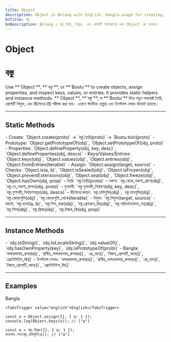 ```yaml
---
title: Object
description: Object in Bnlang with English, Bangla usage for creating, assigning, and inspecting properties.
bnTitle: বস্তু
bnDescription: Bnlang এ বস্তু তৈরি, নিযুক্ত, এবং প্রোপার্টি পর্যবেক্ষণের জন্য Object এর ব্যবহার।
---
```


# <I18nEnglish>Object</I18nEnglish>
# <I18nBangla>বস্তু</I18nBangla>


<I18nEnglish>
Use **`Object`**, **`বস্তু`**, or **`Bostu`** to create objects, assign properties, and inspect keys, values, or entries.  
It provides static helpers and instance methods.
</I18nEnglish>

<I18nBangla>
**`Object`**, **`বস্তু`**, বা **`Bostu`** দিয়ে নতুন অবজেক্ট তৈরি, প্রোপার্টি নিযুক্ত, এবং কী/মান/এন্ট্রি পরীক্ষা করা যায়।  
এখানে স্ট্যাটিক হেল্পার এবং ইনস্ট্যান্স মেথড উভয়ই রয়েছে।
</I18nBangla>



---

## Static Methods

<I18nEnglish>
- Create: `Object.create(proto)` → `বস্তু.তৈরি(proto)` → `Bostu.toiri(proto)`  
- Prototype: `Object.getPrototypeOf(obj)`, `Object.setPrototypeOf(obj, proto)`  
- Properties: `Object.defineProperty(obj, key, desc)`, `Object.defineProperties(obj, descs)`  
- Keys/Values/Entries: `Object.keys(obj)`, `Object.values(obj)`, `Object.entries(obj)`, `Object.fromEntries(iterable)`  
- Assign: `Object.assign(target, source)`  
- Checks: `Object.is(a, b)`, `Object.isSealed(obj)`, `Object.isFrozen(obj)`, `Object.preventExtensions(obj)`, `Object.seal(obj)`, `Object.freeze(obj)`, `Object.hasOwn(obj, prop)`
</I18nEnglish>

<I18nBangla>
- তৈরি: `বস্তু.তৈরি(proto)`  
- নকশা: `বস্তু.থেকে_নকশা_গ্রহণ(obj)`, `বস্তু.তে_নকশা_স্থাপন(obj, proto)`  
- গুণাবলী: `বস্তু.গুণাবলী_নির্ধারণ(obj, key, desc)`, `বস্তু.গুণাবলী_নির্ধারণসমূহ(obj, descs)`  
- কী/মান/জোড়া: `বস্তু.চাবিগুলি(obj)`, `বস্তু.মানগুলি(obj)`, `বস্তু.জোড়াগুলি(obj)`, `বস্তু.জোড়াগুলি_থেকে(iterable)`  
- নিযুক্ত: `বস্তু.নিযুক্ত(target, source)`  
- যাচাই: `বস্তু.হলো(a, b)`, `বস্তু.সিল_করা(obj)`, `বস্তু.ফ্রোজেন_কি(obj)`, `বস্তু.পরিবর্তনযোগ্য_না(obj)`, `বস্তু.সিল(obj)`, `বস্তু.ফ্রিজ(obj)`, `বস্তু.নিজস্ব_কি(obj, prop)`
</I18nBangla>



---

## Instance Methods

<I18nEnglish>
- `obj.toString()`, `obj.toLocaleString()`, `obj.valueOf()`, `obj.hasOwnProperty(key)`, `obj.isPrototypeOf(proto)`  
- Bangla: `অক্ষরমালায়_রুপান্তর()`, `স্থানীয়_অক্ষরমালায়_রুপান্তর()`, `এর_মান()`, `নিজস্ব_প্রোপার্টি_আছে()`, `প্রোটোটাইপ_কি()`  
</I18nEnglish>

<I18nBangla>
- ইনস্ট্যান্স মেথড: `অক্ষরমালায়_রুপান্তর()`, `স্থানীয়_অক্ষরমালায়_রুপান্তর()`, `এর_মান()`, `নিজস্ব_প্রোপার্টি_আছে()`, `প্রোটোটাইপ_কি()`
</I18nBangla>



---

## Examples

<Tabs defaultValue="bangla" className="w-full">
  <TabsList>
    <TabsTrigger value="bangla">Bangla</TabsTrigger>
    
    <TabsTrigger value="english">English</TabsTrigger>
  </TabsList>

  <TabsContent value="english">

```bnl
const o = Object.assign({}, { a: 1 });
console.log(Object.keys(o)); // ["a"]
```
  </TabsContent>

  <TabsContent value="bangla">

```bnl
const o = বস্তু.নিযুক্ত({}, { a: 1 });
কনসোল.লগ(বস্তু.চাবিগুলি(o)); // ["a"]
```
  </TabsContent>

  
</Tabs>
